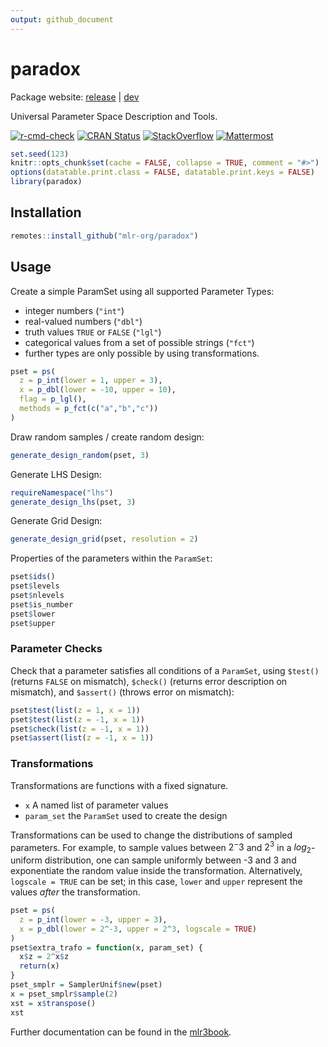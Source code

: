 ```yaml
---
output: github_document
---
```


# paradox

Package website: [release](https://paradox.mlr-org.com/) | [dev](https://paradox.mlr-org.com/dev/)

Universal Parameter Space Description and Tools.

<!-- badges: start -->
[![r-cmd-check](https://github.com/mlr-org/paradox/actions/workflows/r-cmd-check.yml/badge.svg)](https://github.com/mlr-org/paradox/actions/workflows/r-cmd-check.yml)
[![CRAN Status](https://www.r-pkg.org/badges/version/paradox)](https://CRAN.R-project.org/package=paradox)
[![StackOverflow](https://img.shields.io/badge/stackoverflow-mlr3-orange.svg)](https://stackoverflow.com/questions/tagged/mlr3)
[![Mattermost](https://img.shields.io/badge/chat-mattermost-orange.svg)](https://lmmisld-lmu-stats-slds.srv.mwn.de/mlr_invite/)
<!-- badges: end -->

```r
set.seed(123)
knitr::opts_chunk$set(cache = FALSE, collapse = TRUE, comment = "#>")
options(datatable.print.class = FALSE, datatable.print.keys = FALSE)
library(paradox)
```

## Installation

```r
remotes::install_github("mlr-org/paradox")
```

## Usage

Create a simple ParamSet using all supported Parameter Types:

* integer numbers (`"int"`)
* real-valued numbers (`"dbl"`)
* truth values `TRUE` or `FALSE` (`"lgl"`)
* categorical values from a set of possible strings (`"fct"`)
* further types are only possible by using transformations.

```r
pset = ps(
  z = p_int(lower = 1, upper = 3),
  x = p_dbl(lower = -10, upper = 10),
  flag = p_lgl(),
  methods = p_fct(c("a","b","c"))
)
```

Draw random samples / create random design:

```r
generate_design_random(pset, 3)
```

Generate LHS Design:

```r
requireNamespace("lhs")
generate_design_lhs(pset, 3)
```

Generate Grid Design:

```r
generate_design_grid(pset, resolution = 2)
```

Properties of the parameters within the `ParamSet`:

```r
pset$ids()
pset$levels
pset$nlevels
pset$is_number
pset$lower
pset$upper
```

### Parameter Checks

Check that a parameter satisfies all conditions of a `ParamSet`, using `$test()` (returns `FALSE` on mismatch), `$check()` (returns error description on mismatch), and `$assert()` (throws error on mismatch):

```r
pset$test(list(z = 1, x = 1))
pset$test(list(z = -1, x = 1))
pset$check(list(z = -1, x = 1))
pset$assert(list(z = -1, x = 1))
```

### Transformations

Transformations are functions with a fixed signature.

* `x` A named list of parameter values
* `param_set` the `ParamSet` used to create the design

Transformations can be used to change the distributions of sampled parameters.
For example, to sample values between $2^-3$ and $2^3$ in a $log_2$-uniform distribution, one can sample uniformly between -3 and 3 and exponentiate the random value inside the transformation.
Alternatively, `logscale = TRUE` can be set; in this case, `lower` and `upper` represent the values *after* the transformation.

```r
pset = ps(
  z = p_int(lower = -3, upper = 3),
  x = p_dbl(lower = 2^-3, upper = 2^3, logscale = TRUE)
)
pset$extra_trafo = function(x, param_set) {
  x$z = 2^x$z
  return(x)
}
pset_smplr = SamplerUnif$new(pset)
x = pset_smplr$sample(2)
xst = x$transpose()
xst
```

Further documentation can be found in the [mlr3book](https://mlr3book.mlr-org.com/technical.html#paradox).

